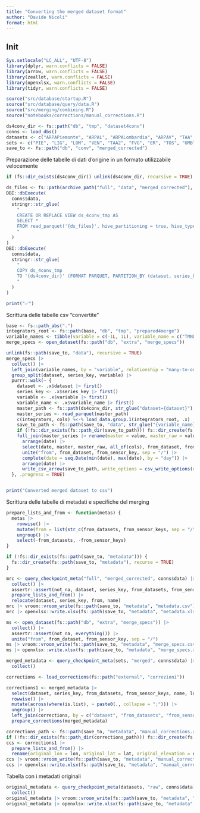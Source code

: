 ```yaml
---
title: "Converting the merged dataset format"
author: "Davide Nicoli"
format: html
---
```


## Init
```r
Sys.setlocale("LC_ALL", "UTF-8")
library(dplyr, warn.conflicts = FALSE)
library(arrow, warn.conflicts = FALSE)
library(zeallot, warn.conflicts = FALSE)
library(openxlsx, warn.conflicts = FALSE)
library(tidyr, warn.conflicts = FALSE)

source("src/database/startup.R")
source("src/database/query/data.R")
source("src/merging/combining.R")
source("notebooks/corrections/manual_corrections.R")

ds4conv_dir <- fs::path("db", "tmp", "dataset4conv")
conns <- load_dbs()
datasets <- c("ARPAPiemonte", "ARPAL", "ARPALombardia", "ARPAV", "TAA", "ARPAFVG", "Dext3r", "SIRToscana", "ARPAUmbria", "ARPAM", "SCIA", "ISAC")
sets <- c("PIE", "LIG", "LOM", "VEN", "TAA2", "FVG", "ER", "TOS", "UMB", "MAR", "VDA")
save_to <- fs::path("db", "conv", "merged_corrected")
```

Preparazione delle tabelle di dati d'origine in un formato utilizzabile velocemente
```r
if (fs::dir_exists(ds4conv_dir)) unlink(ds4conv_dir, recursive = TRUE)

ds_files <- fs::path(archive_path("full", "data", "merged_corrected"), "**", "*.parquet")
DBI::dbExecute(
  conns$data,
  stringr::str_glue(
    "
    CREATE OR REPLACE VIEW ds_4conv_tmp AS
    SELECT *
    FROM read_parquet('{ds_files}', hive_partitioning = true, hive_types = {{'variable': INT}})
    "
  )
)
DBI::dbExecute(
  conns$data,
  stringr::str_glue(
    "
    COPY ds_4conv_tmp
    TO '{ds4conv_dir}' (FORMAT PARQUET, PARTITION_BY (dataset, series_key, variable), FILENAME_PATTERN 'part-{{i}}')
    "
  )
)

print("✅")
```

Scrittura delle tabelle csv "convertite"
```r
base <- fs::path_abs(".")
integrators_root <- fs::path(base, "db", "tmp", "prepared4merge")
variable_names <- tibble(variable = c(-1L, 1L), variable_name = c("TMND", "TMXD"))
merge_specs <- open_dataset(fs::path("db", "extra", "merge_specs"))

unlink(fs::path(save_to, "data"), recursive = TRUE)
merge_specs |>
  collect() |>
  left_join(variable_names, by = "variable", relationship = "many-to-one") |>
  group_split(dataset, series_key, variable) |>
  purrr::walk(~ {
    dataset <- .x$dataset |> first()
    series_key <- .x$series_key |> first()
    variable <- .x$variable |> first()
    variable_name <- .x$variable_name |> first()
    master_path <- fs::path(ds4conv_dir, str_glue("dataset={dataset}"), str_glue("series_key={series_key}"), str_glue("variable={variable}"), "part-0.parquet")
    master_series <- read_parquet(master_path)
    c(integrators, cols) %<-% load_data.group.1(integrators_root, .x)
    save_to_path <- fs::path(save_to, "data", str_glue("{variable_name}_{dataset}_{stringr::str_pad(series_key, 3L, side = 'left', pad = '0')}.csv"))
    if (!fs::dir_exists(fs::path_dir(save_to_path))) fs::dir_create(fs::path_dir(save_to_path), recurse = TRUE)
    full_join(master_series |> rename(master = value, master_raw = value_raw), integrators, by = "date") |>
      arrange(date) |>
      select(date, master, master_raw, all_of(cols), from_dataset, from_sensor_key) |>
      unite("from", from_dataset, from_sensor_key, sep = "/") |>
      complete(date = seq.Date(min(date), max(date), by = "day")) |>
      arrange(date) |>
      write_csv_arrow(save_to_path, write_options = csv_write_options(quoting_style = "AllValid"))
  }, .progress = TRUE)


print("Converted merged dataset to csv")
```

Scrittura delle tabelle di metadati e specifiche del merging
```r
prepare_lists_and_from <- function(metas) {
  metas |>
    rowwise() |>
    mutate(from = list(str_c(from_datasets, from_sensor_keys, sep = "/")), across(where(is.list), ~ paste0(., collapse = ";"))) |>
    ungroup() |>
    select(-from_datasets, -from_sensor_keys)
}

if (!fs::dir_exists(fs::path(save_to, "metadata"))) {
  fs::dir_create(fs::path(save_to, "metadata"), recurse = TRUE)
}

mrc <- query_checkpoint_meta("full", "merged_corrected", conns$data) |>
  collect() |>
  assertr::assert(not_na, dataset, series_key, from_datasets, from_sensor_keys) |>
  prepare_lists_and_from() |>
  relocate(dataset, series_key, from, name)
mrc |> vroom::vroom_write(fs::path(save_to, "metadata", "metadata.csv"))
mrc |> openxlsx::write.xlsx(fs::path(save_to, "metadata", "metadata.xlsx"), asTable = TRUE)

ms <- open_dataset(fs::path("db", "extra", "merge_specs")) |>
  collect() |>
  assertr::assert(not_na, everything()) |>
  unite("from", from_dataset, from_sensor_key, sep = "/")
ms |> vroom::vroom_write(fs::path(save_to, "metadata", "merge_specs.csv"))
ms |> openxlsx::write.xlsx(fs::path(save_to, "metadata", "merge_specs.xlsx"), asTable = TRUE)
```

```r
merged_metadata <- query_checkpoint_meta(sets, "merged", conns$data) |>
  collect()

corrections <- load_corrections(fs::path("external", "correzioni"))

corrections1 <- merged_metadata |>
  select(dataset, series_key, from_datasets, from_sensor_keys, name, lon, lat, elevation) |>
  rowwise() |>
  mutate(across(where(is.list), ~ paste0(., collapse = ";"))) |>
  ungroup() |>
  left_join(corrections, by = c("dataset", "from_datasets", "from_sensor_keys"), relationship = "one-to-one") |>
  prepare_corrections(merged_metadata)

corrections_path <- fs::path(save_to, "metadata", "manual_corrections.xlsx")
if (!fs::dir_exists(fs::path_dir(corrections_path))) fs::dir_create(fs::path_dir(corrections_path), recurse = TRUE)
ccs <- corrections1 |>
  prepare_lists_and_from() |>
  rename(original_lon = lon, original_lat = lat, original_elevation = elevation, manual_lon = lon_ok, manual_lat = lat_ok, manual_elevation = ele_ok, manual_name = name_ok, manual_user_code = user_code_ok)
ccs |> vroom::vroom_write(fs::path(save_to, "metadata", "manual_corrections.csv"))
ccs |> openxlsx::write.xlsx(fs::path(save_to, "metadata", "manual_corrections.xlsx"), asTable = TRUE)
```

Tabella con i metadati originali
```r
original_metadata <- query_checkpoint_meta(datasets, "raw", conns$data) |>
  collect()
original_metadata |> vroom::vroom_write(fs::path(save_to, "metadata", "starting_metadata.csv"))
original_metadata |> openxlsx::write.xlsx(fs::path(save_to, "metadata", "starting_metadata.xlsx"))
```
